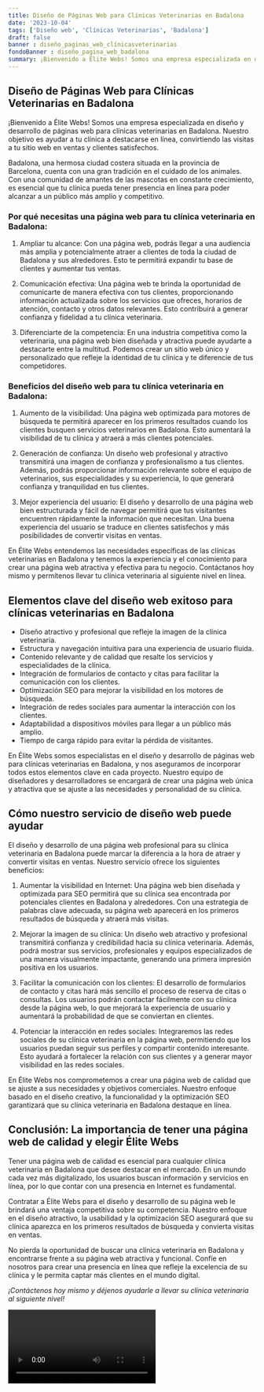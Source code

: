 ```yaml
---
title: Diseño de Páginas Web para Clínicas Veterinarias en Badalona
date: '2023-10-04'
tags: ['Diseño web', 'Clínicas Veterinarias', 'Badalona']
draft: false
banner : diseño_paginas_web_clínicasveterinarias
fondoBanner : diseño_pagina_web_badalona
summary: ¡Bienvenido a Élite Webs! Somos una empresa especializada en diseño y desarrollo de páginas web para clínicas veterinarias en Badalona. Nuestro objetivo es ayudar a tu clínica a destacarse en línea, convirtiendo las visitas a tu sitio web en ventas y clientes satisfechos. 
---
```


## Diseño de Páginas Web para Clínicas Veterinarias en Badalona

¡Bienvenido a Élite Webs! Somos una empresa especializada en diseño y desarrollo de páginas web para clínicas veterinarias en Badalona. Nuestro objetivo es ayudar a tu clínica a destacarse en línea, convirtiendo las visitas a tu sitio web en ventas y clientes satisfechos. 

Badalona, una hermosa ciudad costera situada en la provincia de Barcelona, cuenta con una gran tradición en el cuidado de los animales. Con una comunidad de amantes de las mascotas en constante crecimiento, es esencial que tu clínica pueda tener presencia en línea para poder alcanzar a un público más amplio y competitivo.

### Por qué necesitas una página web para tu clínica veterinaria en Badalona:

1. Ampliar tu alcance: Con una página web, podrás llegar a una audiencia más amplia y potencialmente atraer a clientes de toda la ciudad de Badalona y sus alrededores. Esto te permitirá expandir tu base de clientes y aumentar tus ventas.

2. Comunicación efectiva: Una página web te brinda la oportunidad de comunicarte de manera efectiva con tus clientes, proporcionando información actualizada sobre los servicios que ofreces, horarios de atención, contacto y otros datos relevantes. Esto contribuirá a generar confianza y fidelidad a tu clínica veterinaria.

3. Diferenciarte de la competencia: En una industria competitiva como la veterinaria, una página web bien diseñada y atractiva puede ayudarte a destacarte entre la multitud. Podemos crear un sitio web único y personalizado que refleje la identidad de tu clínica y te diferencie de tus competidores.

### Beneficios del diseño web para tu clínica veterinaria en Badalona:

1. Aumento de la visibilidad: Una página web optimizada para motores de búsqueda te permitirá aparecer en los primeros resultados cuando los clientes busquen servicios veterinarios en Badalona. Esto aumentará la visibilidad de tu clínica y atraerá a más clientes potenciales.

2. Generación de confianza: Un diseño web profesional y atractivo transmitirá una imagen de confianza y profesionalismo a tus clientes. Además, podrás proporcionar información relevante sobre el equipo de veterinarios, sus especialidades y su experiencia, lo que generará confianza y tranquilidad en tus clientes.

3. Mejor experiencia del usuario: El diseño y desarrollo de una página web bien estructurada y fácil de navegar permitirá que tus visitantes encuentren rápidamente la información que necesitan. Una buena experiencia del usuario se traduce en clientes satisfechos y más posibilidades de convertir visitas en ventas.

En Élite Webs entendemos las necesidades específicas de las clínicas veterinarias en Badalona y tenemos la experiencia y el conocimiento para crear una página web atractiva y efectiva para tu negocio. Contáctanos hoy mismo y permítenos llevar tu clínica veterinaria al siguiente nivel en línea.

<GifSeo />

<Cta />

## Elementos clave del diseño web exitoso para clínicas veterinarias en Badalona

- Diseño atractivo y profesional que refleje la imagen de la clínica veterinaria.
- Estructura y navegación intuitiva para una experiencia de usuario fluida.
- Contenido relevante y de calidad que resalte los servicios y especialidades de la clínica.
- Integración de formularios de contacto y citas para facilitar la comunicación con los clientes.
- Optimización SEO para mejorar la visibilidad en los motores de búsqueda.
- Integración de redes sociales para aumentar la interacción con los clientes.
- Adaptabilidad a dispositivos móviles para llegar a un público más amplio.
- Tiempo de carga rápido para evitar la pérdida de visitantes.

En Élite Webs somos especialistas en el diseño y desarrollo de páginas web para clínicas veterinarias en Badalona, y nos aseguramos de incorporar todos estos elementos clave en cada proyecto. Nuestro equipo de diseñadores y desarrolladores se encargará de crear una página web única y atractiva que se ajuste a las necesidades y personalidad de su clínica.

## Cómo nuestro servicio de diseño web puede ayudar

El diseño y desarrollo de una página web profesional para su clínica veterinaria en Badalona puede marcar la diferencia a la hora de atraer y convertir visitas en ventas. Nuestro servicio ofrece los siguientes beneficios:

1. Aumentar la visibilidad en Internet: Una página web bien diseñada y optimizada para SEO permitirá que su clínica sea encontrada por potenciales clientes en Badalona y alrededores. Con una estrategia de palabras clave adecuada, su página web aparecerá en los primeros resultados de búsqueda y atraerá más visitas.

2. Mejorar la imagen de su clínica: Un diseño web atractivo y profesional transmitirá confianza y credibilidad hacia su clínica veterinaria. Además, podrá mostrar sus servicios, profesionales y equipos especializados de una manera visualmente impactante, generando una primera impresión positiva en los usuarios.

3. Facilitar la comunicación con los clientes: El desarrollo de formularios de contacto y citas hará más sencillo el proceso de reserva de citas o consultas. Los usuarios podrán contactar fácilmente con su clínica desde la página web, lo que mejorará la experiencia de usuario y aumentará la probabilidad de que se conviertan en clientes.

4. Potenciar la interacción en redes sociales: Integraremos las redes sociales de su clínica veterinaria en la página web, permitiendo que los usuarios puedan seguir sus perfiles y compartir contenido interesante. Esto ayudará a fortalecer la relación con sus clientes y a generar mayor visibilidad en las redes sociales.

En Élite Webs nos comprometemos a crear una página web de calidad que se ajuste a sus necesidades y objetivos comerciales. Nuestro enfoque basado en el diseño creativo, la funcionalidad y la optimización SEO garantizará que su clínica veterinaria en Badalona destaque en línea.

## Conclusión: La importancia de tener una página web de calidad y elegir Élite Webs

Tener una página web de calidad es esencial para cualquier clínica veterinaria en Badalona que desee destacar en el mercado. En un mundo cada vez más digitalizado, los usuarios buscan información y servicios en línea, por lo que contar con una presencia en Internet es fundamental.

Contratar a Élite Webs para el diseño y desarrollo de su página web le brindará una ventaja competitiva sobre su competencia. Nuestro enfoque en el diseño atractivo, la usabilidad y la optimización SEO asegurará que su clínica aparezca en los primeros resultados de búsqueda y convierta visitas en ventas.

No pierda la oportunidad de buscar una clínica veterinaria en Badalona y encontrarse frente a su página web atractiva y funcional. Confíe en nosotros para crear una presencia en línea que refleje la excelencia de su clínica y le permita captar más clientes en el mundo digital.

*¡Contáctenos hoy mismo y déjenos ayudarle a llevar su clínica veterinaria al siguiente nivel!*

<Video />

<CtaBot job='Clínicas Veterinarias' city='Badalona'/>

<Gmaps query='Badalona+españa+maps' />